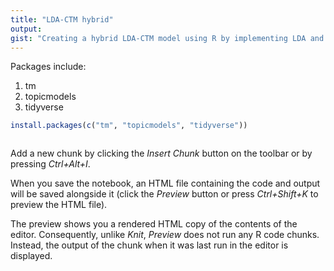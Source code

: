 ---
title: "LDA-CTM hybrid"
output: 
gist: "Creating a hybrid LDA-CTM model using R by implementing LDA and then transitioning into CTM with the LDA results as priors."
---

Packages include:

1.  tm
2.  topicmodels
3.  tidyverse

```{r}
install.packages(c("tm", "topicmodels", "tidyverse"))

```

```{r}

```

Add a new chunk by clicking the *Insert Chunk* button on the toolbar or by pressing *Ctrl+Alt+I*.

When you save the notebook, an HTML file containing the code and output will be saved alongside it (click the *Preview* button or press *Ctrl+Shift+K* to preview the HTML file).

The preview shows you a rendered HTML copy of the contents of the editor. Consequently, unlike *Knit*, *Preview* does not run any R code chunks. Instead, the output of the chunk when it was last run in the editor is displayed.
